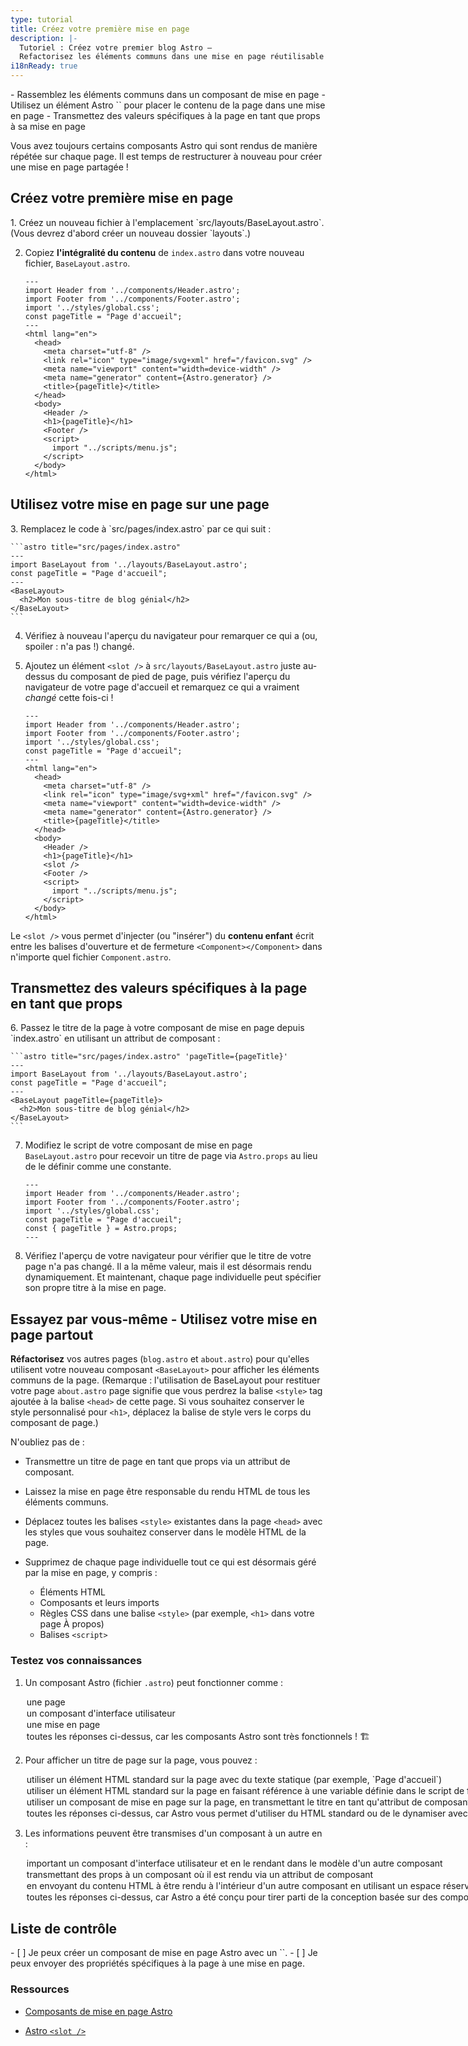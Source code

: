 ```yaml
---
type: tutorial
title: Créez votre première mise en page
description: |-
  Tutoriel : Créez votre premier blog Astro —
  Refactorisez les éléments communs dans une mise en page réutilisable
i18nReady: true
---
```



<PreCheck>
  - Rassemblez les éléments communs dans un composant de mise en page
  - Utilisez un élément Astro `<slot />` pour placer le contenu de la page dans une mise en page
  - Transmettez des valeurs spécifiques à la page en tant que props à sa mise en page
</PreCheck>

Vous avez toujours certains composants Astro qui sont rendus de manière répétée sur chaque page. Il est temps de restructurer à nouveau pour créer une mise en page partagée !

## Créez votre première mise en page

<Steps>
1. Créez un nouveau fichier à l'emplacement `src/layouts/BaseLayout.astro`. (Vous devrez d'abord créer un nouveau dossier `layouts`.)

2. Copiez **l'intégralité du contenu** de `index.astro` dans votre nouveau fichier, `BaseLayout.astro`.

    ```astro title="src/layouts/BaseLayout.astro"
    ---
    import Header from '../components/Header.astro';
    import Footer from '../components/Footer.astro';
    import '../styles/global.css';
    const pageTitle = "Page d'accueil";
    ---
    <html lang="en">
      <head>
        <meta charset="utf-8" />
        <link rel="icon" type="image/svg+xml" href="/favicon.svg" />
        <meta name="viewport" content="width=device-width" />
        <meta name="generator" content={Astro.generator} />
        <title>{pageTitle}</title>
      </head>
      <body>
        <Header />
        <h1>{pageTitle}</h1>
        <Footer />
        <script>
          import "../scripts/menu.js";
        </script>
      </body>
    </html>
    ```
</Steps>

## Utilisez votre mise en page sur une page

<Steps>
3. Remplacez le code à `src/pages/index.astro` par ce qui suit :

    ```astro title="src/pages/index.astro"
    ---
    import BaseLayout from '../layouts/BaseLayout.astro';
    const pageTitle = "Page d'accueil";
    ---
    <BaseLayout>
      <h2>Mon sous-titre de blog génial</h2>
    </BaseLayout>
    ```

4. Vérifiez à nouveau l'aperçu du navigateur pour remarquer ce qui a (ou, spoiler : n'a pas !) changé.

5. Ajoutez un élément `<slot />` à `src/layouts/BaseLayout.astro` juste au-dessus du composant de pied de page, puis vérifiez l'aperçu du navigateur de votre page d'accueil et remarquez ce qui a vraiment _changé_ cette fois-ci !

    ```astro title="src/layouts/BaseLayout.astro" ins={18}
    ---
    import Header from '../components/Header.astro';
    import Footer from '../components/Footer.astro';
    import '../styles/global.css';
    const pageTitle = "Page d'accueil";
    ---
    <html lang="en">
      <head>
        <meta charset="utf-8" />
        <link rel="icon" type="image/svg+xml" href="/favicon.svg" />
        <meta name="viewport" content="width=device-width" />
        <meta name="generator" content={Astro.generator} />
        <title>{pageTitle}</title>
      </head>
      <body>
        <Header />
        <h1>{pageTitle}</h1>
        <slot />
        <Footer />
        <script>
          import "../scripts/menu.js";
        </script>
      </body>
    </html>
    ```
</Steps>

 Le `<slot />` vous permet d'injecter (ou "insérer") du **contenu enfant** écrit entre les balises d'ouverture et de fermeture `<Component></Component>` dans n'importe quel fichier `Component.astro`.

## Transmettez des valeurs spécifiques à la page en tant que props

<Steps>
6. Passez le titre de la page à votre composant de mise en page depuis `index.astro` en utilisant un attribut de composant :

    ```astro title="src/pages/index.astro" 'pageTitle={pageTitle}'
    ---
    import BaseLayout from '../layouts/BaseLayout.astro';
    const pageTitle = "Page d'accueil";
    ---
    <BaseLayout pageTitle={pageTitle}>
      <h2>Mon sous-titre de blog génial</h2>
    </BaseLayout>
    ```

7. Modifiez le script de votre composant de mise en page `BaseLayout.astro` pour recevoir un titre de page via `Astro.props` au lieu de le définir comme une constante.

    ```astro title="src/layouts/BaseLayout.astro" del={5} ins={6}
    ---
    import Header from '../components/Header.astro';
    import Footer from '../components/Footer.astro';
    import '../styles/global.css';
    const pageTitle = "Page d'accueil";
    const { pageTitle } = Astro.props;
    ---
    ```

8. Vérifiez l'aperçu de votre navigateur pour vérifier que le titre de votre page n'a pas changé. Il a la même valeur, mais il est désormais rendu dynamiquement. Et maintenant, chaque page individuelle peut spécifier son propre titre à la mise en page.
</Steps>

<Box icon="puzzle-piece">

## Essayez par vous-même - Utilisez votre mise en page partout

**Réfactorisez** vos autres pages (`blog.astro` et `about.astro`) pour qu'elles utilisent votre nouveau composant `<BaseLayout>` pour afficher les éléments communs de la page. (Remarque : l'utilisation de BaseLayout pour restituer votre page `about.astro` page signifie que vous perdrez la balise `<style>` tag ajoutée à la balise `<head>` de cette page. Si vous souhaitez conserver le style personnalisé pour `<h1>`, déplacez la balise de style vers le corps du composant de page.)

N'oubliez pas de :

- Transmettre un titre de page en tant que props via un attribut de composant.

- Laissez la mise en page être responsable du rendu HTML de tous les éléments communs.

- Déplacez toutes les balises `<style>` existantes dans la page `<head>` avec les styles que vous souhaitez conserver dans le modèle HTML de la page.

- Supprimez de chaque page individuelle tout ce qui est désormais géré par la mise en page, y compris :

  - Éléments HTML
  - Composants et leurs imports
  - Règles CSS dans une balise `<style>` (par exemple, `<h1>` dans votre page À propos)
  - Balises `<script>`
</Box>



<Box icon="question-mark">

### Testez vos connaissances

1. Un composant Astro (fichier `.astro`) peut fonctionner comme :

    <MultipleChoice>
      <Option>une page</Option>
      <Option>un composant d'interface utilisateur</Option>
      <Option>une mise en page</Option>
      <Option isCorrect>toutes les réponses ci-dessus, car les composants Astro sont très fonctionnels ! 🏗️</Option>
    </MultipleChoice>

2. Pour afficher un titre de page sur la page, vous pouvez :

    <MultipleChoice>
      <Option>
        utiliser un élément HTML standard sur la page avec du texte statique (par exemple, `<h1>Page d'accueil</h1>`)
      </Option>
      <Option>
        utiliser un élément HTML standard sur la page en faisant référence à une variable définie dans le script de frontmatter de votre composant (par exemple, `<h1>{pageTitle}</h1>`)
      </Option>
      <Option>
        utiliser un composant de mise en page sur la page, en transmettant le titre en tant qu'attribut de composant (par exemple, `<BaseLayout title="Page d'accueil" />` ou `<BaseLayout title={pageTitle} />`)
      </Option>
      <Option isCorrect>
        toutes les réponses ci-dessus, car Astro vous permet d'utiliser du HTML standard ou de le dynamiser avec un peu de script et des composants ! 💪
      </Option>
    </MultipleChoice>

3. Les informations peuvent être transmises d'un composant à un autre en :

    <MultipleChoice>
      <Option>
        important un composant d'interface utilisateur et en le rendant dans le modèle d'un autre composant
      </Option>
      <Option>
        transmettant des props à un composant où il est rendu via un attribut de composant
      </Option>
      <Option>
        en envoyant du contenu HTML à être rendu à l'intérieur d'un autre composant en utilisant un espace réservé `<slot />`
      </Option>
      <Option isCorrect>
        toutes les réponses ci-dessus, car Astro a été conçu pour tirer parti de la conception basée sur des composants ! 🧩
      </Option>
    </MultipleChoice>

</Box>

<Box icon="check-list">

## Liste de contrôle

<Checklist>
- [ ] Je peux créer un composant de mise en page Astro avec un `<slot />`.
- [ ] Je peux envoyer des propriétés spécifiques à la page à une mise en page.
</Checklist>
</Box>

### Ressources

- [Composants de mise en page Astro](/fr/basics/layouts/)

- [Astro `<slot />`](/fr/basics/astro-components/#les-emplacements-slots)
